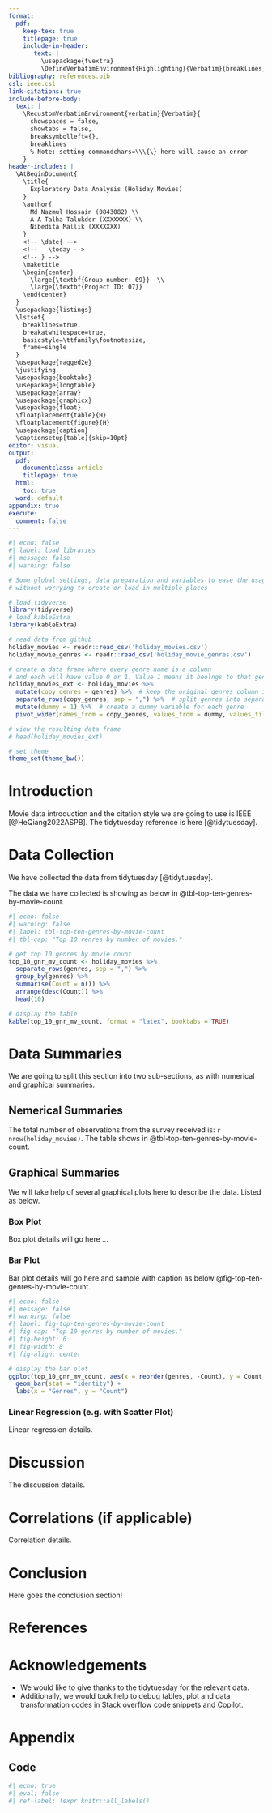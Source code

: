 ```yaml
---
format:
  pdf:
    keep-tex: true
    titlepage: true
    include-in-header: 
       text: |
         \usepackage{fvextra}
         \DefineVerbatimEnvironment{Highlighting}{Verbatim}{breaklines,commandchars=\\\{\}}
bibliography: references.bib
csl: ieee.csl
link-citations: true
include-before-body:
  text: |
    \RecustomVerbatimEnvironment{verbatim}{Verbatim}{
      showspaces = false,
      showtabs = false,
      breaksymbolleft={},
      breaklines
      % Note: setting commandchars=\\\{\} here will cause an error 
    }
header-includes: |
  \AtBeginDocument{
    \title{
      Exploratory Data Analysis (Holiday Movies)
    }
    \author{
      Md Nazmul Hossain (0843082) \\ 
      A A Talha Talukder (XXXXXXX) \\ 
      Nibedita Mallik (XXXXXXX)
    }
    <!-- \date{ -->
    <!--   \today -->
    <!-- } -->
    \maketitle
    \begin{center}
      \large{\textbf{Group number: 09}}  \\
      \large{\textbf{Project ID: 07}} 
    \end{center}
  }
  \usepackage{listings}
  \lstset{
    breaklines=true,
    breakatwhitespace=true,
    basicstyle=\ttfamily\footnotesize,
    frame=single
  }
  \usepackage{ragged2e}
  \justifying
  \usepackage{booktabs}
  \usepackage{longtable}
  \usepackage{array}
  \usepackage{graphicx}
  \usepackage{float}
  \floatplacement{table}{H}
  \floatplacement{figure}{H}
  \usepackage{caption}
  \captionsetup[table]{skip=10pt}
editor: visual
output: 
  pdf: 
    documentclass: article
    titlepage: true
  html: 
    toc: true
  word: default
appendix: true
execute:
  comment: false
---
```


\newpage

```r
#| echo: false
#| label: load libraries
#| message: false
#| warning: false

# Some global settings, data preparation and variables to ease the usage of different variables 
# without worrying to create or load in multiple places

# load tidyverse
library(tidyverse)
# load kableExtra
library(kableExtra)

# read data from github
holiday_movies <- readr::read_csv('holiday_movies.csv')
holiday_movie_genres <- readr::read_csv('holiday_movie_genres.csv')

# create a data frame where every genre name is a column
# and each will have value 0 or 1. Value 1 means it beolngs to that genre, 0 means doesnt belongs to that
holiday_movies_ext <- holiday_movies %>%
  mutate(copy_genres = genres) %>%  # keep the original genres column intact
  separate_rows(copy_genres, sep = ",") %>%  # split genres into separate rows
  mutate(dummy = 1) %>%  # create a dummy variable for each genre
  pivot_wider(names_from = copy_genres, values_from = dummy, values_fill = 0)  # pivot to wide format, fill with 0

# view the resulting data frame
# head(holiday_movies_ext)

# set theme
theme_set(theme_bw()) 
```

# Introduction

Movie data introduction and the citation style we are going to use is IEEE [@HeQiang2022ASPB]. The tidytuesday reference is here [@tidytuesday].

# Data Collection

We have collected the data from tidytuesday [@tidytuesday].

The data we have collected is showing as below in @tbl-top-ten-genres-by-movie-count.

```r
#| echo: false
#| warning: false
#| label: tbl-top-ten-genres-by-movie-count
#| tbl-cap: "Top 10 renres by number of movies."

# get top 10 genres by movie count
top_10_gnr_mv_count <- holiday_movies %>%
  separate_rows(genres, sep = ",") %>%
  group_by(genres) %>%
  summarise(Count = n()) %>%
  arrange(desc(Count)) %>%
  head(10)

# display the table
kable(top_10_gnr_mv_count, format = "latex", booktabs = TRUE)
```

# Data Summaries

We are going to split this section into two sub-sections, as with numerical and graphical summaries.

## Nemerical Summaries

The total number of observations from the survey received is: `r nrow(holiday_movies)`. The table shows in @tbl-top-ten-genres-by-movie-count.

## Graphical Summaries

We will take help of several graphical plots here to describe the data. Listed as below.

### Box Plot

Box plot details will go here ...

### Bar Plot

Bar plot details will go here and sample with caption as below  @fig-top-ten-genres-by-movie-count.

```r
#| echo: false
#| message: false
#| warning: false
#| label: fig-top-ten-genres-by-movie-count
#| fig-cap: "Top 10 genres by number of movies."
#| fig-height: 6
#| fig-width: 8
#| fig-align: center

# display the bar plot
ggplot(top_10_gnr_mv_count, aes(x = reorder(genres, -Count), y = Count, fill = genres)) +
  geom_bar(stat = "identity") +
  labs(x = "Genres", y = "Count")
```


### Linear Regression (e.g. with Scatter Plot)

Linear regression details.

# Discussion

The discussion details.

# Correlations (if applicable)

Correlation details.

# Conclusion

Here goes the conclusion section!

\newpage

# References

::: {#refs}
::: 

# Acknowledgements

- We would like to give thanks to the tidytuesday for the relevant data.
- Additionally, we would took help to debug tables, plot and data transformation codes in Stack overflow code snippets and Copilot.

\newpage

# Appendix

## Code

```r
#| echo: true 
#| eval: false 
#| ref-label: !expr knitr::all_labels()
```

